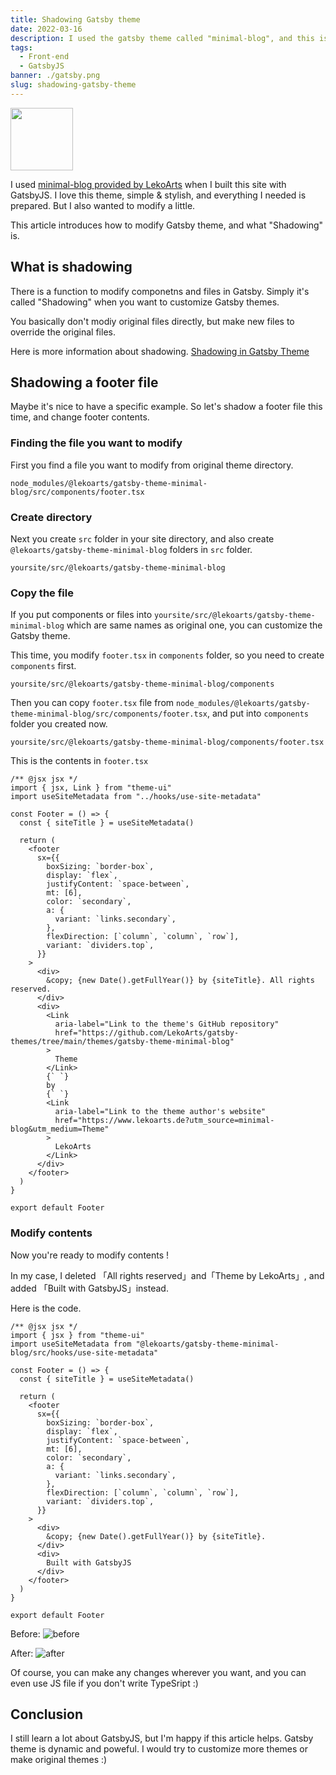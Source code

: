 ```yaml
---
title: Shadowing Gatsby theme 
date: 2022-03-16
description: I used the gatsby theme called "minimal-blog", and this is an article how I modify footer.
tags:
  - Front-end
  - GatsbyJS
banner: ./gatsby.png
slug: shadowing-gatsby-theme
---
```

<img src="https://cdn.jsdelivr.net/gh/devicons/devicon/icons/gatsby/gatsby-original.svg" width="100" height="auto" />

I used [minimal-blog provided by LekoArts](https://github.com/LekoArts/gatsby-starter-minimal-blog) when I built this site with GatsbyJS.
I love this theme, simple & stylish, and everything I needed is prepared. 
But I also wanted to modify a little.

This article introduces how to modify Gatsby theme, and what "Shadowing" is.

## What is shadowing
There is a function to modify componetns and files in Gatsby. 
Simply it's called "Shadowing" when you want to customize Gatsby themes.

You basically don't modiy original files directly, but make new files to override the original files.

Here is more information about shadowing.
[Shadowing in Gatsby Theme](https://www.gatsbyjs.com/docs/how-to/plugins-and-themes/shadowing/)

## Shadowing a footer file
Maybe it's nice to have a specific example.
So let's shadow a footer file this time, and change footer contents.

### Finding the file you want to modify 
First you find a file you want to modify from original theme directory.
```
node_modules/@lekoarts/gatsby-theme-minimal-blog/src/components/footer.tsx
```

### Create directory
Next you create ```src``` folder in your site directory, and also create ```@lekoarts/gatsby-theme-minimal-blog``` folders in ```src``` folder.
```
yoursite/src/@lekoarts/gatsby-theme-minimal-blog
```

### Copy the file
If you put components or files into ```yoursite/src/@lekoarts/gatsby-theme-minimal-blog``` which are same names as original one, you can customize the Gatsby theme.

This time, you modify ```footer.tsx``` in ```components``` folder, so you need to create ```components``` first.

```
yoursite/src/@lekoarts/gatsby-theme-minimal-blog/components
```

Then you can copy ```footer.tsx``` file from ```node_modules/@lekoarts/gatsby-theme-minimal-blog/src/components/footer.tsx```, and put into ```components``` folder you created now.

```
yoursite/src/@lekoarts/gatsby-theme-minimal-blog/components/footer.tsx
```

This is the contents in ```footer.tsx```
```tsx
/** @jsx jsx */
import { jsx, Link } from "theme-ui"
import useSiteMetadata from "../hooks/use-site-metadata"

const Footer = () => {
  const { siteTitle } = useSiteMetadata()

  return (
    <footer
      sx={{
        boxSizing: `border-box`,
        display: `flex`,
        justifyContent: `space-between`,
        mt: [6],
        color: `secondary`,
        a: {
          variant: `links.secondary`,
        },
        flexDirection: [`column`, `column`, `row`],
        variant: `dividers.top`,
      }}
    >
      <div>
        &copy; {new Date().getFullYear()} by {siteTitle}. All rights reserved.
      </div>
      <div>
        <Link
          aria-label="Link to the theme's GitHub repository"
          href="https://github.com/LekoArts/gatsby-themes/tree/main/themes/gatsby-theme-minimal-blog"
        >
          Theme
        </Link>
        {` `}
        by
        {` `}
        <Link
          aria-label="Link to the theme author's website"
          href="https://www.lekoarts.de?utm_source=minimal-blog&utm_medium=Theme"
        >
          LekoArts
        </Link>
      </div>
    </footer>
  )
}

export default Footer
```

### Modify contents
Now you're ready to modify contents !

In my case, I deleted 「All rights reserved」and「Theme by LekoArts」, and added 「Built with GatsbyJS」instead.

Here is the code.
```tsx
/** @jsx jsx */
import { jsx } from "theme-ui"
import useSiteMetadata from "@lekoarts/gatsby-theme-minimal-blog/src/hooks/use-site-metadata"

const Footer = () => {
  const { siteTitle } = useSiteMetadata()

  return (
    <footer
      sx={{
        boxSizing: `border-box`,
        display: `flex`,
        justifyContent: `space-between`,
        mt: [6],
        color: `secondary`,
        a: {
          variant: `links.secondary`,
        },
        flexDirection: [`column`, `column`, `row`],
        variant: `dividers.top`,
      }}
    >
      <div>
        &copy; {new Date().getFullYear()} by {siteTitle}.
      </div>
      <div>
        Built with GatsbyJS
      </div>
    </footer>
  )
}

export default Footer
```
Before:
![before](./original.png)

After:
![after](./modify.png)

Of course, you can make any changes wherever you want, and you can even use JS file if you don't write TypeSript :)

## Conclusion
I still learn a lot about GatsbyJS, but I'm happy if this article helps.
Gatsby theme is dynamic and poweful. I would try to customize more themes or make original themes :)
